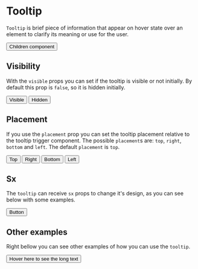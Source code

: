 
<Meta title="beta/Tooltips" component={Tooltip} />

# Tooltip

`Tooltip` is brief piece of information that appear on hover state over an element to clarify its meaning or use for the user.

<Canvas>
  <Story name="Default tooltip">
    <Tooltip label="Label"><Button>Children component</Button></Tooltip>
  </Story>
</Canvas>

## Visibility

With the `visible` props you can set if the tooltip is visible or not initially.
By default this prop is `false`, so it is hidden initially.

<Canvas>
  <Story name="Visible">
    <Tooltip label="Label" visible={true}><Button>Visible</Button></Tooltip>
  </Story>
  <Story name="Hidden">
    <Tooltip label="Label" visible={false}><Button>Hidden</Button></Tooltip>
  </Story>
</Canvas>

## Placement

If you use the `placement` prop you can set the tooltip placement relative to the tooltip trigger component.
The possible `placement`s are: `top`, `right`, `bottom` and `left`. The default `placement` is `top`.

<Canvas>
  <Story name="Placement top">
    <Tooltip label="Label" placement="top"><Button>Top</Button></Tooltip>
  </Story>
  <Story name="Placement right">
    <Tooltip label="Label" placement="right"><Button>Right</Button></Tooltip>
  </Story>
  <Story name="Placement bottom">
    <Tooltip label="Label" placement="bottom"><Button>Bottom</Button></Tooltip>
  </Story>
  <Story name="Placement left">
    <Tooltip label="Label" placement="left"><Button>Left</Button></Tooltip>
  </Story>
</Canvas>

## Sx

The `tooltip` can receive `sx` props to change it's design, as you can see below with some examples.

<Canvas>
  <Story name="Custom sx">
    <Tooltip label="Label" sx={{backgroundColor: 'warning.base', color: 'black'}}><Button>Button</Button></Tooltip>
  </Story>
</Canvas>

## Other examples

Right bellow you can see other examples of how you can use the `tooltip`.

<Canvas>
  <Story name="Tooltip on icon">
    <Tooltip label="Icon tooltip" placement="right"><Icon><IconMock/></Icon></Tooltip>
  </Story>
  <div style={{width: '2000px'}}></div>
  <Story name="Long text tooltip">
    <Tooltip placement="right" label="Lorem ipsum dolor sit amet, consectetur adipiscing elit.
    Curabitur sit amet dictum urna. Sed nec tortor placerat, congue sapien eu,
    efficitur felis. Fusce vel porta augue. Donec vitae libero felis.
    Morbi non nisl ligula."><Button>Hover here to see the long text</Button></Tooltip>
  </Story>
</Canvas>
